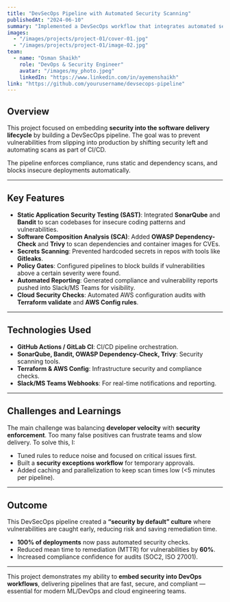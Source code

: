 ```yaml
---
title: "DevSecOps Pipeline with Automated Security Scanning"
publishedAt: "2024-06-10"
summary: "Implemented a DevSecOps workflow that integrates automated security testing into CI/CD pipelines, ensuring vulnerabilities are caught before reaching production."
images:
  - "/images/projects/project-01/cover-01.jpg"
  - "/images/projects/project-01/image-02.jpg"
team:
  - name: "Osman Shaikh"
    role: "DevOps & Security Engineer"
    avatar: "/images/my_photo.jpeg"
    linkedIn: "https://www.linkedin.com/in/ayemenshaikh"
link: "https://github.com/yourusername/devsecops-pipeline"
---
```


## Overview

This project focused on embedding **security into the software delivery lifecycle** by building a DevSecOps pipeline. The goal was to prevent vulnerabilities from slipping into production by shifting security left and automating scans as part of CI/CD.  

The pipeline enforces compliance, runs static and dependency scans, and blocks insecure deployments automatically.

---

## Key Features

- **Static Application Security Testing (SAST)**: Integrated **SonarQube** and **Bandit** to scan codebases for insecure coding patterns and vulnerabilities.
- **Software Composition Analysis (SCA)**: Added **OWASP Dependency-Check** and **Trivy** to scan dependencies and container images for CVEs.
- **Secrets Scanning**: Prevented hardcoded secrets in repos with tools like **Gitleaks**.
- **Policy Gates**: Configured pipelines to block builds if vulnerabilities above a certain severity were found.
- **Automated Reporting**: Generated compliance and vulnerability reports pushed into Slack/MS Teams for visibility.
- **Cloud Security Checks**: Automated AWS configuration audits with **Terraform validate** and **AWS Config rules**.

---

## Technologies Used

- **GitHub Actions / GitLab CI**: CI/CD pipeline orchestration.
- **SonarQube, Bandit, OWASP Dependency-Check, Trivy**: Security scanning tools.
- **Terraform & AWS Config**: Infrastructure security and compliance checks.
- **Slack/MS Teams Webhooks**: For real-time notifications and reporting.

---

## Challenges and Learnings

The main challenge was balancing **developer velocity** with **security enforcement**. Too many false positives can frustrate teams and slow delivery. To solve this, I:  

- Tuned rules to reduce noise and focused on critical issues first.  
- Built a **security exceptions workflow** for temporary approvals.  
- Added caching and parallelization to keep scan times low (&lt;5 minutes per pipeline).

---

## Outcome

This DevSecOps pipeline created a **“security by default” culture** where vulnerabilities are caught early, reducing risk and saving remediation time.  

- **100% of deployments** now pass automated security checks.  
- Reduced mean time to remediation (MTTR) for vulnerabilities by **60%**.  
- Increased compliance confidence for audits (SOC2, ISO 27001).  

---

This project demonstrates my ability to **embed security into DevOps workflows**, delivering pipelines that are fast, secure, and compliant — essential for modern ML/DevOps and cloud engineering teams.
